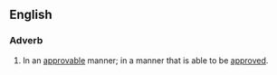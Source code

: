 ==English==
===Adverb===
{{en-adv}}
# In an [[approvable]] manner; in a manner that is able to be [[approve]]d.